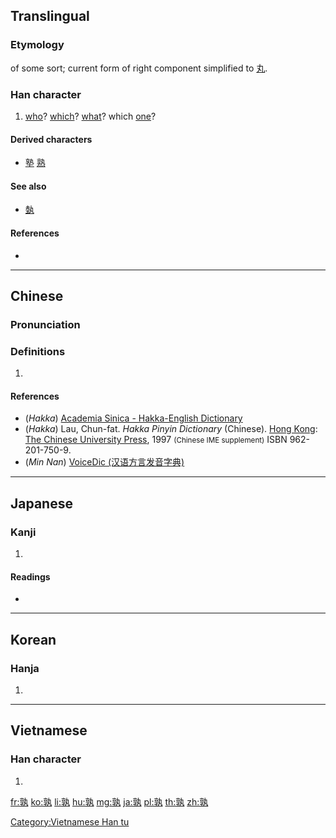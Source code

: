 ==Translingual==

===Etymology===
{{Han compound|享|丮|ls=ic}} of some sort; current form of right component simplified to [[丸]].

===Han character===
{{Han char|rn=39|rad=子|as=08|sn=11|four=05417|canj=YDKNI|ids=⿰享丸}}

# [[who]]? [[which]]? [[what]]? which [[one]]?

====Derived characters====
* [[塾]] [[熟]]

====See also====
* [[埶]] <!-- reasonably graphically similar; compare 熱, 熟-->

====References====
* {{Han ref|kx=0280.050|dkj=06995|dj=0549.030|hdz=21016.140|uh=5B70|ud=23408|bh=B145|bd=45381}}

----

==Chinese==
{{zh-forms}}

===Pronunciation===
{{zh-pron
|m=shú
|c=suk6
|h=pfs=shu̍k;hpy=sug6
|mn=sio̍k 
|w=
|mc=y
|oc=y
|ma=
|cat=pron,det
}}

===Definitions===
# {{rfdef|lang=zh}}

====References====
* (''Hakka'') [http://minhakka.ling.sinica.edu.tw/bkg/hakyin/search.php?DETAIL=1&LIMIT=id=37901&dbname=su_tian_1&graph=2 Academia Sinica - Hakka-English Dictionary]
* (''Hakka'') Lau, Chun-fat. ''Hakka Pinyin Dictionary'' (Chinese). [[Hong Kong]]: [[w:Chinese University of Hong Kong|The Chinese University Press]], 1997 <small>(Chinese IME supplement)</small> ISBN 962-201-750-9.
* (''Min Nan'') [http://cn.voicedic.com/ VoiceDic (汉语方言发音字典)]

----

==Japanese==

===Kanji===
{{ja-kanji|grade=|rs=子08}}

# {{defn|lang=ja|sort=子08}}

====Readings====
* {{ja-readings|on=[[じゅく]] (juku)|kun=[[たれ]] (tare), [[いずれ]] (izure)}}

----

==Korean==

===Hanja===
{{ko-hanja|hangeul=숙|rv=suk|mr=suk}}

# {{defn|lang=ko|sort=子08}}

----

==Vietnamese==

===Han character===
{{vi-readings|rs=子08|hanviet=thục}}

# {{defn|lang=vi|sort=子08}}

[[Category:Vietnamese Han tu]]

[[fr:孰]]
[[ko:孰]]
[[li:孰]]
[[hu:孰]]
[[mg:孰]]
[[ja:孰]]
[[pl:孰]]
[[th:孰]]
[[zh:孰]]